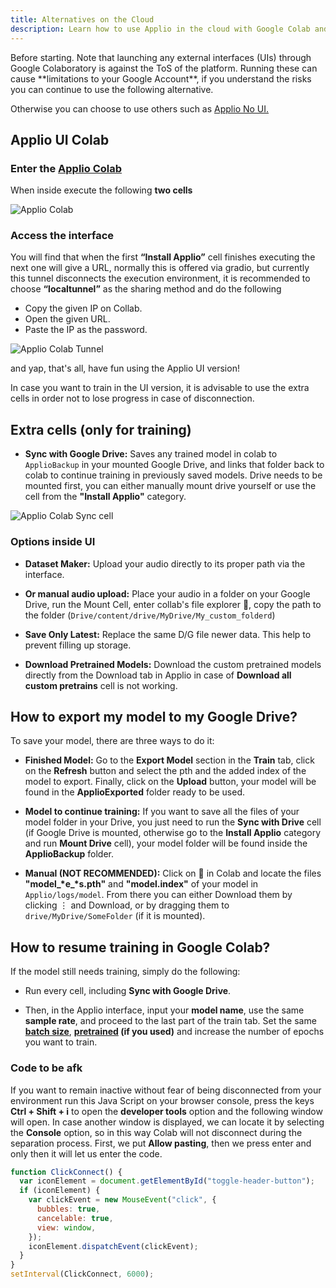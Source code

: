 ```yaml
---
title: Alternatives on the Cloud
description: Learn how to use Applio in the cloud with Google Colab and other alternatives
---
```



<Aside type="caution">
  Before starting. Note that launching any external interfaces (UIs) through Google Colaboratory is against the ToS of the platform. Running these can cause **limitations to your Google Account**, if you understand the risks you can continue to use the following alternative.

  Otherwise you can choose to use others such as [Applio No UI.](https://colab.research.google.com/github/iahispano/applio/blob/master/assets/Applio_NoUI.ipynb)
</Aside>

## Applio UI Colab

### Enter the [Applio Colab](https://colab.research.google.com/github/iahispano/applio/blob/master/assets/Applio.ipynb)

When inside execute the following **two cells**

![Applio Colab](/images/colab.png)

### Access the interface
You will find that when the first **“Install Applio”** cell finishes executing the next one will give a URL, normally this is offered via gradio, but currently this tunnel disconnects the execution environment, it is recommended to choose **“localtunnel”** as the sharing method and do the following

- Copy the given IP on Collab.
- Open the given URL.
- Paste the IP as the password.

![Applio Colab Tunnel](/images/tunel.png)

and yap, that's all, have fun using the Applio UI version!

<Aside type="note">
In case you want to train in the UI version, it is advisable to use the extra cells in order not to lose progress in case of disconnection.
</Aside>

## Extra cells (only for training)

- **Sync with Google Drive:**
Saves any trained model in colab to `ApplioBackup` in your mounted Google Drive, and links that folder back to colab to continue training in previously saved models. Drive needs to be mounted first, you can either manually mount drive yourself or use the cell from the **"Install Applio"** category.

![Applio Colab Sync cell](/images/extra-colab.png)

### Options inside UI

- **Dataset Maker:** Upload your audio directly to its proper path via the interface.

- **Or manual audio upload:** Place your audio in a folder on your Google Drive, run the Mount Cell, enter collab's file explorer 📁, copy the path to the folder (`Drive/content/drive/MyDrive/My_custom_folderd`)

- **Save Only Latest:** Replace the same D/G file newer data. This help to prevent filling up storage.

- **Download Pretrained Models:** Download the custom pretrained models directly from the Download tab in Applio in case of **Download all custom pretrains** cell is not working.

## How to export my model to my Google Drive?

To save your model, there are three ways to do it:

- **Finished Model:** Go to the **Export Model** section in the **Train** tab, click on the **Refresh** button and select the pth and the added index of the model to export. Finally, click on the **Upload** button, your model will be found in the **ApplioExported** folder ready to be used.

- **Model to continue training:** If you want to save all the files of your model folder in your Drive, you just need to run the **Sync with Drive** cell (if Google Drive is mounted, otherwise go to the **Install Applio** category and run **Mount Drive** cell), your model folder will be found inside the **ApplioBackup** folder.

- **Manual (NOT RECOMMENDED):** Click on 📁 in Colab and locate the files **"model_\*e_\*s.pth"** and **"model.index"** of your model in `Applio/logs/model`. From there you can either Download them by clicking ⋮ and Download, or by dragging them to `drive/MyDrive/SomeFolder` (if it is mounted).

## How to resume training in Google Colab?

If the model still needs training, simply do the following:

- Run every cell, including **Sync with Google Drive**.

- Then, in the Applio interface, input your **model name**, use the same **sample rate**, and proceed to the last part of the train tab. Set the same **[batch size](/images/faq#terminology)**, **[pretrained](/images/getting-started/pretrained/) (if you used)** and increase the number of epochs you want to train.

### Code to be afk

If you want to remain inactive without fear of being disconnected from your environment run this Java Script on your browser console, press the keys **Ctrl + Shift + i** to open the **developer tools** option and the following window will open. In case another window is displayed, we can locate it by selecting the **Console** option, so in this way Colab will not disconnect during the separation process. First, we put **Allow pasting**, then we press enter and only then it will let us enter the code.

```js
function ClickConnect() {
  var iconElement = document.getElementById("toggle-header-button");
  if (iconElement) {
    var clickEvent = new MouseEvent("click", {
      bubbles: true,
      cancelable: true,
      view: window,
    });
    iconElement.dispatchEvent(clickEvent);
  }
}
setInterval(ClickConnect, 6000);
```
